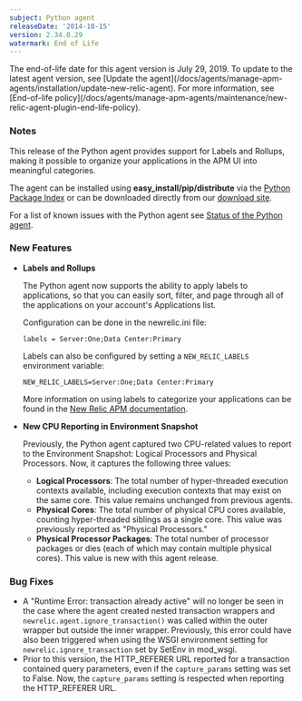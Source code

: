 ```yaml
---
subject: Python agent
releaseDate: '2014-10-15'
version: 2.34.0.29
watermark: End of Life
---
```


<Callout variant="important">
  The end-of-life date for this agent version is July 29, 2019. To update to the latest agent version, see [Update the agent](/docs/agents/manage-apm-agents/installation/update-new-relic-agent). For more information, see [End-of-life policy](/docs/agents/manage-apm-agents/maintenance/new-relic-agent-plugin-end-life-policy).
</Callout>

### Notes

This release of the Python agent provides support for Labels and Rollups, making it possible to organize your applications in the APM UI into meaningful categories.

The agent can be installed using **easy_install/pip/distribute** via the [Python Package Index](https://pypi.python.org/pypi/newrelic) or can be downloaded directly from our [download site](http://download.newrelic.com/python_agent/release/).

For a list of known issues with the Python agent see [Status of the Python agent](/docs/python/status-of-python-agent).

### New Features

* **Labels and Rollups**

  The Python agent now supports the ability to apply labels to applications, so that you can easily sort, filter, and page through all of the applications on your account's Applications list.

  Configuration can be done in the newrelic.ini file:

  ```
  labels = Server:One;Data Center:Primary
  ```

  Labels can also be configured by setting a `NEW_RELIC_LABELS` environment variable:

  ```
  NEW_RELIC_LABELS=Server:One;Data Center:Primary
  ```

  More information on using labels to categorize your applications can be found in the [New Relic APM documentation](/docs/apm/new-relic-apm/maintenance/categories-rollups-organizing-your-apps).
* **New CPU Reporting in Environment Snapshot**

  Previously, the Python agent captured two CPU-related values to report to the Environment Snapshot: Logical Processors and Physical Processors. Now, it captures the following three values:

  * **Logical Processors**: The total number of hyper-threaded execution contexts available, including execution contexts that may exist on the same core. This value remains unchanged from previous agents.
  * **Physical Cores**: The total number of physical CPU cores available, counting hyper-threaded siblings as a single core. This value was previously reported as "Physical Processors."
  * **Physical Processor Packages**: The total number of processor packages or dies (each of which may contain multiple physical cores). This value is new with this agent release.

### Bug Fixes

* A "Runtime Error: transaction already active" will no longer be seen in the case where the agent created nested transaction wrappers and `newrelic.agent.ignore_transaction()` was called within the outer wrapper but outside the inner wrapper. Previously, this error could have also been triggered when using the WSGI environment setting for `newrelic.ignore_transaction` set by SetEnv in mod_wsgi.
* Prior to this version, the HTTP_REFERER URL reported for a transaction contained query parameters, even if the `capture_params` setting was set to False. Now, the `capture_params` setting is respected when reporting the HTTP_REFERER URL.
